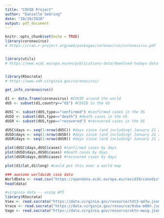 ```yaml
---
title: "COVID Project"
author: "Danielle Sebring"
date: "10/10/2020"
output: pdf_document
---
```


```r
knitr::opts_chunk$set(echo = TRUE)
library(coronavirus)
# https://cran.r-project.org/web/packages/coronavirus/coronavirus.pdf


library(utils)
# https://www.ecdc.europa.eu/en/publications-data/download-todays-data-geographic-distribution-covid-19-cases-worldwide


library(RSocrata)
# https://www.vdh.virginia.gov/coronavirus/
```



```r
get_info_coronavirus()

d1 <- data.frame(coronavirus) #COVID around the world
dUS <- subset(d1,country=="US") #COVID in the US

dUSC <- subset(dUS,type=="confirmed") #confirmed cases in the US
dUSD <- subset(dUS,type=="death") #death cases in the US
dUSR <- subset(dUS,type=="recovered") #recovered cases in the US

dUSC$days <- seq(1:nrow(dUSC)) #days since (and including) January 21 2020 (US confirmed)
dUSD$days <- seq(1:nrow(dUSD)) #days since (and including) January 21 2020 (US death)
dUSR$days <- seq(1:nrow(dUSR)) #days since (and including) January 21 2020 (US recovered)

plot(dUSC$days,dUSC$cases) #confirmed cases by days
plot(dUSD$days,dUSD$cases) #death cases by days
plot(dUSR$days,dUSR$cases) #recovered cases by days

plot(d1$lat,d1$long) #could put this over a world map
```



```r
### awesome worldwide case data
WorldData <- read.csv("https://opendata.ecdc.europa.eu/covid19/casedistribution/csv", na.strings = "", fileEncoding = "UTF-8-BOM")
head(data)
```


```r
#virginia data -- using API
library(RSocrata)
Vsex <- read.socrata("https://data.virginia.gov/resource/tdt3-q47w.json")
Vrace <- read.socrata("https://data.virginia.gov/resource/9sba-m86n.json")
Vage <- read.socrata("https://data.virginia.gov/resource/uktn-mwig.json")
```








